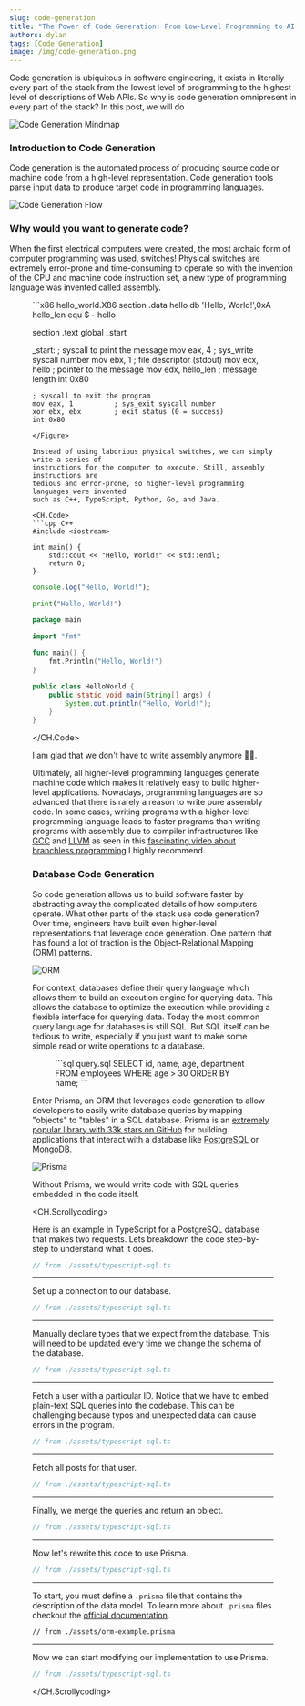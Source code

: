```yaml
---
slug: code-generation
title: "The Power of Code Generation: From Low-Level Programming to AI Assistants"
authors: dylan
tags: [Code Generation]
image: /img/code-generation.png
---
```


Code generation is ubiquitous in software engineering, it exists in literally
every part of the stack from the lowest level of programming to the highest
level of descriptions of Web APIs. So why is code
generation omnipresent in every part of the stack? In this post, we will do

![Code Generation Mindmap](/img/code-generation.png)

### Introduction to Code Generation

Code generation is the automated process of producing source code or machine
code from a high-level representation. Code generation tools parse input data to
produce target code in programming languages.

![Code Generation Flow](/img/code-generation-flow.png)

### Why would you want to generate code?

When the first electrical computers were created, the most archaic form of
computer programming was used, switches! Physical switches are extremely
error-prone and time-consuming to operate so with the invention of the CPU and
machine code instruction set, a new type of programming language was invented
called assembly.

<Figure caption='Example of a "Hello, World!" program in x86 assembly language.'>
```x86 hello_world.X86
section .data
    hello db 'Hello, World!',0xA
    hello_len equ $ - hello

section .text
    global _start

_start:
    ; syscall to print the message
    mov eax, 4          ; sys_write syscall number
    mov ebx, 1          ; file descriptor (stdout)
    mov ecx, hello      ; pointer to the message
    mov edx, hello_len  ; message length
    int 0x80

    ; syscall to exit the program
    mov eax, 1          ; sys_exit syscall number
    xor ebx, ebx        ; exit status (0 = success)
    int 0x80
```
</Figure>

Instead of using laborious physical switches, we can simply write a series of
instructions for the computer to execute. Still, assembly instructions are
tedious and error-prone, so higher-level programming languages were invented
such as C++, TypeScript, Python, Go, and Java.

<CH.Code>
```cpp C++
#include <iostream>

int main() {
    std::cout << "Hello, World!" << std::endl;
    return 0;
}
```

```typescript TypeScript
console.log("Hello, World!");
```

```python Python
print("Hello, World!")
```

```go Go
package main

import "fmt"

func main() {
    fmt.Println("Hello, World!")
}
```
```java Java
public class HelloWorld {
    public static void main(String[] args) {
        System.out.println("Hello, World!");
    }
}
```
</CH.Code>

I am glad that we don't have to write assembly anymore  😮‍💨.

Ultimately, all higher-level programming languages generate machine code which
makes it relatively easy to build higher-level applications. Nowadays,
programming languages are so advanced that there is rarely a reason to write
pure assembly code. In some cases, writing programs with a higher-level
programming language leads to faster programs than writing programs with
assembly due to compiler infrastructures like [GCC](https://gcc.gnu.org/) and
[LLVM](https://llvm.org/) as seen in this [fascinating video about branchless
programming](https://youtu.be/bVJ-mWWL7cE) I highly recommend.

### Database Code Generation

So code generation allows us to build software faster by abstracting away the
complicated details of how computers operate. What other parts of the stack use
code generation? Over time, engineers have built even higher-level
representations that leverage code generation. One pattern that has found a lot
of traction is the Object-Relational Mapping (ORM) patterns.

![ORM](/img/orm.png)

For context, databases define their query language which allows them to build an
execution engine for querying data. This allows the database to optimize the
execution while providing a flexible interface for querying data.  Today the
most common query language for databases is still SQL. But SQL itself can be
tedious to write, especially if you just want to make some simple read or write
operations to a database.

<Figure caption="An example SQL query for employees over the age of 30">
```sql query.sql
SELECT id, name, age, department
FROM employees
WHERE age > 30
ORDER BY name;
```
</Figure>

Enter Prisma, an ORM that leverages code generation to allow developers to
easily write database queries by mapping "objects" to "tables" in a SQL
database. Prisma is an [extremely popular library with 33k stars on
GitHub](https://github.com/prisma/prisma) for building applications that
interact with a database like [PostgreSQL](https://www.postgresql.org/) or
[MongoDB](https://www.mongodb.com/).

![Prisma](/img/prisma.png)

Without Prisma, we would write code with SQL queries embedded in the code itself.

<CH.Scrollycoding>

Here is an example in TypeScript for a PostgreSQL database that makes two
requests. Lets breakdown the code step-by-step to understand what it does.

```typescript query-database.ts
// from ./assets/typescript-sql.ts
```

---

Set up a connection to our database.

```typescript query-database.ts focus=2:14
// from ./assets/typescript-sql.ts
```

---

Manually declare types that we expect from the database. This will need to be
updated every time we change the schema of the database.

```typescript query-database.ts focus=16:32
// from ./assets/typescript-sql.ts
```

---

Fetch a user with a particular ID. Notice that we have to embed
plain-text SQL queries into the codebase. This can be challenging because typos
and unexpected data can cause errors in the program.

```typescript query-database.ts focus=37:42
// from ./assets/typescript-sql.ts
```

---

Fetch all posts for that user.

```typescript query-database.ts focus=44:49
// from ./assets/typescript-sql.ts
```

---

Finally, we merge the queries and return an object.

```typescript query-database.ts focus=52:56
// from ./assets/typescript-sql.ts
```

---

Now let's rewrite this code to use Prisma.

```typescript query-database.ts
// from ./assets/typescript-sql.ts
```

---

To start, you must define a `.prisma` file that contains the description of the
data model. To learn more about `.prisma` files checkout the [official
documentation](https://www.prisma.io/docs/concepts/components/prisma-schema).

```prisma schema.prisma
// from ./assets/orm-example.prisma
```

---

Now we can start modifying our implementation to use Prisma.

```typescript query-database.ts
// from ./assets/typescript-sql.ts
```


</CH.Scrollycoding>

